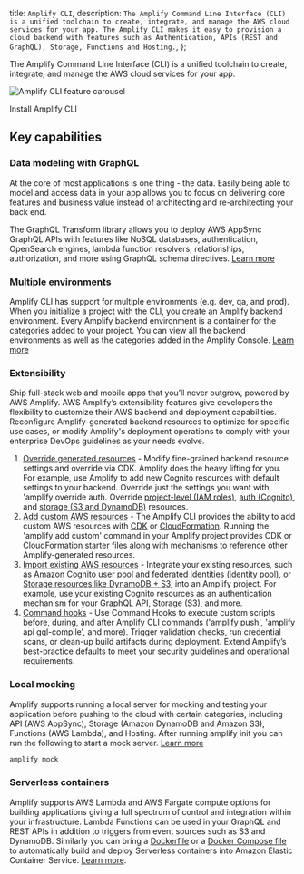   title: `Amplify CLI`,
  description: `The Amplify Command Line Interface (CLI) is a unified toolchain to create, integrate, and manage the AWS cloud services for your app. The Amplify CLI makes it easy to provision a cloud backend with features such as Authentication, APIs (REST and GraphQL), Storage, Functions and Hosting.`,
};

The Amplify Command Line Interface (CLI) is a unified toolchain to create, integrate, and manage the AWS cloud services for your app.

![Amplify CLI feature carousel](/assets/cli-b-roll.gif)

<InternalLinkButton href="/cli/start/install">
  <span slot="text">Install Amplify CLI</span>
</InternalLinkButton>

## Key capabilities

### Data modeling with GraphQL

At the core of most applications is one thing - the data. Easily being able to model and access data in your app allows you to focus on delivering core features and business value instead of architecting and re-architecting your back end.

The GraphQL Transform library allows you to deploy AWS AppSync GraphQL APIs with features like NoSQL databases, authentication, OpenSearch engines, lambda function resolvers, relationships, authorization, and more using GraphQL schema directives. [Learn more](/cli/graphql-transformer/overview)

### Multiple environments

Amplify CLI has support for multiple environments (e.g. dev, qa, and prod). When you initialize a project with the CLI, you create an Amplify backend environment. Every Amplify backend environment is a container for the categories added to your project. You can view all the backend environments as well as the categories added in the Amplify Console. [Learn more](/cli/teams/overview)

### Extensibility

Ship full-stack web and mobile apps that you’ll never outgrow, powered by AWS Amplify. AWS Amplify’s extensibility features give developers the flexibility to customize their AWS backend and deployment capabilities. Reconfigure Amplify-generated backend resources to optimize for specific use cases, or modify Amplify's deployment operations to comply with your enterprise DevOps guidelines as your needs evolve.

1. [Override generated resources](/cli/auth/override) - Modify fine-grained backend resource settings and override via CDK. Amplify does the heavy lifting for you. For example, use Amplify to add new Cognito resources with default settings to your backend. Override just the settings you want with 'amplify override auth. Override [project-level (IAM roles)](/cli/project/override), [auth (Cognito)](/cli/auth/override), and [storage (S3 and DynamoDB)](/cli/storage/override) resources.
2. [Add custom AWS resources](/cli/custom/cdk) - The Amplify CLI provides the ability to add custom AWS resources with [CDK](/cli/custom/cdk) or [CloudFormation](/cli/custom/cloudformation). Running the 'amplify add custom' command in your Amplify project provides CDK or CloudFormation starter files along with mechanisms to reference other Amplify-generated resources.
3. [Import existing AWS resources](/cli/auth/import) - Integrate your existing resources, such as [Amazon Cognito user pool and federated identities (identity pool)](/cli/auth/import), or [Storage resources like DynamoDB + S3](/cli/storage/import), into an Amplify project. For example, use your existing Cognito resources as an authentication mechanism for your GraphQL API, Storage (S3), and more.
4. [Command hooks](/cli/project/command-hooks) - Use Command Hooks to execute custom scripts before, during, and after Amplify CLI commands ('amplify push', 'amplify api gql-compile', and more). Trigger validation checks, run credential scans, or clean-up build artifacts during deployment. Extend Amplify’s best-practice defaults to meet your security guidelines and operational requirements.
<!-- 5. Export Infrastructure-as-Code - Use Amplify with existing DevOps tools or integrate into your in-house deployment systems. Amplify’s export feature lets you export your Amplify project to your preferred tooling using CDK. Export Amplify CLI build artifacts, including CloudFormation templates, API resolver code, and client-side code generation. -->


### Local mocking

Amplify supports running a local server for mocking and testing your application before pushing to the cloud with certain categories, including API (AWS AppSync), Storage (Amazon DynamoDB and Amazon S3), Functions (AWS Lambda), and Hosting. After running amplify init you can run the following to start a mock server. [Learn more](/cli/usage/mock)

```bash
amplify mock
```

### Serverless containers

Amplify supports AWS Lambda and AWS Fargate compute options for building applications giving a full spectrum of control and integration within your infrastructure. Lambda Functions can be used in your GraphQL and REST APIs in addition to triggers from event sources such as S3 and DynamoDB. Similarly you can bring a [Dockerfile](https://docs.docker.com/engine/reference/builder/) or a [Docker Compose file](https://docs.docker.com/compose/compose-file/) to automatically build and deploy Serverless containers into Amazon Elastic Container Service. [Learn more](/cli/usage/containers).
